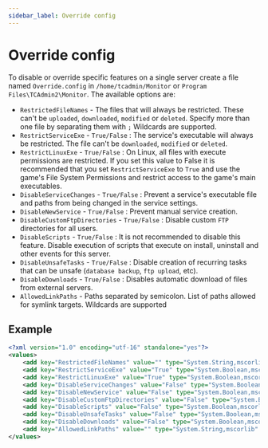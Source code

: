 ```yaml
---
sidebar_label: Override config
---
```


# Override config

To disable or override specific features on a single server create a file named `Override.config` in `/home/tcadmin/Monitor` or `Program Files\TCAdmin2\Monitor`. The available options are:

- `RestrictedFileNames` - The files that will always be restricted. These can't be `uploaded`, `downloaded`, `modified` or `deleted`. Specify more than one file by separating them with `;` Wildcards are supported.
- `RestrictServiceExe` - `True/False` : The service's executable will always be restricted. The file can't be `downloaded`, `modified` or `deleted`.
- `RestrictLinuxExe` - `True/False` : On Linux, all files with execute permissions are restricted. If you set this value to False it is recommended that you set `RestrictServiceExe` to `True` and use the game's File System Permissions and restrict access to the game's main executables.
- `DisableServiceChanges` - `True/False` : Prevent a service's executable file and paths from being changed in the service settings.
- `DisableNewService` - `True/False` : Prevent manual service creation.
- `DisableCustomFtpDirectories` - `True/False` : Disable custom `FTP` directories for all users.
- `DisableScripts` - `True/False` : It is not recommended to disable this feature. Disable execution of scripts that execute on install, uninstall and other events for this server.
- `DisableUnsafeTasks` - `True/False` : Disable creation of recurring tasks that can be unsafe (`database backup`, `ftp upload`, etc).
- `DisableDownloads` - `True/False` : Disables automatic download of files from external servers.
- `AllowedLinkPaths` - Paths separated by semicolon. List of paths allowed for symlink targets. Wildcards are supported

## Example

```xml
<?xml version="1.0" encoding="utf-16" standalone="yes"?>
<values>
	<add key="RestrictedFileNames" value="" type="System.String,mscorlib" />
	<add key="RestrictServiceExe" value="True" type="System.Boolean,mscorlib" />
	<add key="RestrictLinuxExe" value="True" type="System.Boolean,mscorlib" />
	<add key="DisableServiceChanges" value="False" type="System.Boolean,mscorlib" />
	<add key="DisableNewService" value="False" type="System.Boolean,mscorlib" />
	<add key="DisableCustomFtpDirectories" value="False" type="System.Boolean,mscorlib" />
	<add key="DisableScripts" value="False" type="System.Boolean,mscorlib" />
	<add key="DisableUnsafeTasks" value="False" type="System.Boolean,mscorlib" />
	<add key="DisableDownloads" value="False" type="System.Boolean,mscorlib" />
	<add key="AllowedLinkPaths" value="" type="System.String,mscorlib" />
</values>
```


